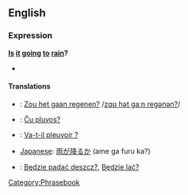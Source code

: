 ==English==
===Expression===
'''[[Is]] [[it]] [[going]] [[to]] [[rain]]?'''
*{{audio|en-us-is-it-going-to-rain.ogg|Audio (US)}}

====Translations====

*{{nl}}: [[Zou het gaan regenen?]] /[[media:Zou_het_gaan_regenen.ogg|zɑʊ hət gaːn regənən?]]/
*{{eo}}: [[Ĉu pluvos?]]
*{{fr}}: [[Va-t-il pleuvoir ?]]
*[[Japanese]]: [[雨が降るか]] (ame ga furu ka?)
*{{pl}}: [[Będzie padać deszcz?]], [[Będzie lać?]]
[[Category:Phrasebook]]